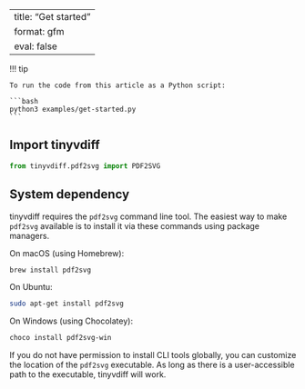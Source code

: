 <!-- `.md` and `.py` files are generated from the `.qmd` file. Please edit that file. -->

---
title: "Get started"
format: gfm
eval: false
---

!!! tip

    To run the code from this article as a Python script:

    ```bash
    python3 examples/get-started.py
    ```

## Import tinyvdiff

```python
from tinyvdiff.pdf2svg import PDF2SVG
```

## System dependency

tinyvdiff requires the `pdf2svg` command line tool.
The easiest way to make `pdf2svg` available is to install it via these commands
using package managers.

On macOS (using Homebrew):

```bash
brew install pdf2svg
```

On Ubuntu:

```bash
sudo apt-get install pdf2svg
```

On Windows (using Chocolatey):

```bash
choco install pdf2svg-win
```

If you do not have permission to install CLI tools globally, you can customize
the location of the `pdf2svg` executable. As long as there is a user-accessible
path to the executable, tinyvdiff will work.
